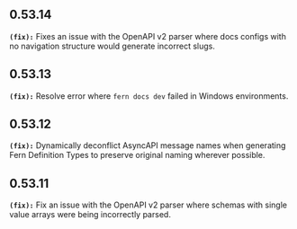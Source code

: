 ## 0.53.14
**`(fix):`** Fixes an issue with the OpenAPI v2 parser where docs configs with no navigation structure would generate incorrect slugs.


## 0.53.13
**`(fix):`** Resolve error where `fern docs dev` failed in Windows environments.


## 0.53.12
**`(fix):`** Dynamically deconflict AsyncAPI message names when generating Fern Definition Types to preserve original naming
wherever possible.


## 0.53.11
**`(fix):`** Fix an issue with the OpenAPI v2 parser where schemas with single value arrays were being incorrectly parsed.


